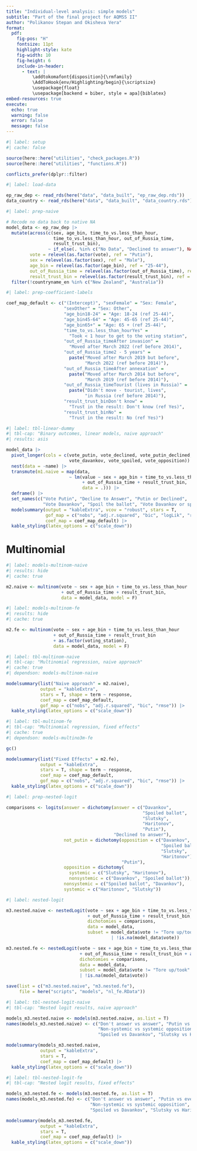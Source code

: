 ```yaml
---
title: "Individual-level analysis: simple models"
subtitle: "Part of the final project for AQMSS II"
author: "Polikanov Stepan and Okisheva Vera"
format:
  pdf:
    fig-pos: "H"
    fontsize: 11pt
    highlight-style: kate
    fig-width: 10
    fig-height: 6
    include-in-header:
      - text: |
          \addtokomafont{disposition}{\rmfamily} 
          \AddToHook{env/Highlighting/begin}{\scriptsize} 
          \usepackage{float} 
          \usepackage[backend = biber, style = apa]{biblatex}
embed-resources: true
execute: 
  echo: true
  warning: false
  error: false
  message: false
---
```


```r
#| label: setup
#| cache: false

source(here::here("utilities", "check_packages.R"))
source(here::here("utilities", "functions.R"))

conflicts_prefer(dplyr::filter)
```

```r
#| label: load-data

ep_raw_dep <- read_rds(here("data", "data_built", "ep_raw_dep.rds"))
data_country <- read_rds(here("data", "data_built", "data_country.rds"))
```

```r
#| label: prep-naive

# Recode no data back to native NA
model_data <- ep_raw_dep |> 
  mutate(across(c(sex, age_bin, time_to_vs.less_than_hour, 
                  time_to_vs.less_than_hour, out_of_Russia_time, 
                  result_trust_bin), 
                ~ if_else(. %in% c("No Data", "Declined to answer"), NA, .)),
         vote = relevel(as.factor(vote), ref = "Putin"),
         sex = relevel(as.factor(sex), ref = "Male"),
         age_bin = relevel(as.factor(age_bin), ref = "25-44"),
         out_of_Russia_time = relevel(as.factor(out_of_Russia_time), ref = "Before annexation"),
         result_trust_bin = relevel(as.factor(result_trust_bin), ref = "Yes")) |> 
  filter(!countryname_en %in% c("New Zealand", "Australia"))
```

```r
#| label: prep-coefficient-labels

coef_map_default <- c("(Intercept)", "sexFemale" = "Sex: Female", 
                      "sexOther" = "Sex: Other", 
                      "age_bin18-24" = "Age: 18-24 (ref 25-44)", 
                      "age_bin45-64" = "Age: 45-65 (ref 25-44)", 
                      "age_bin65+" = "Age: 65 + (ref 25-44)", 
                      "time_to_vs.less_than_hourYes" = 
                        "Took < 1 hour to get to the voting station",
                      "out_of_Russia_timeAfter invasion" = 
                        "Moved after March 2022 (ref before 2014)", 
                      "out_of_Russia_time2 - 5 years" = 
                        paste("Moved after March 2019 but before",
                              "March 2022 (ref before 2014)"),
                      "out_of_Russia_timeAfter annexation" =
                        paste("Moved after March 2014 but before",
                              "March 2019 (ref before 2014)"),
                      "out_of_Russia_timeTourist (lives in Russia)" =
                        paste("Didn't move - tourist, lives",
                              "in Russia (ref before 2014)"),
                      "result_trust_binDon't know" = 
                        "Trust in the result: Don't know (ref Yes)",
                      "result_trust_binNo" = 
                        "Trust in the result: No (ref Yes)")
```


```r
#| label: tbl-linear-dummy
#| tbl-cap: "Binary outcomes, linear models, naive approach"
#| results: asis

model_data |> 
  pivot_longer(cols = c(vote_putin, vote_declined, vote_putin_declined,
                        vote_davankov, vote_spoiled, vote_opposition)) |> 
  nest(data = -name) |> 
  transmute(m1.naive = map(data, 
                        ~ lm(value ~ sex + age_bin + time_to_vs.less_than_hour
                             + out_of_Russia_time + result_trust_bin,
                             data = .))) |> 
  deframe() |> 
  set_names(c("Vote Putin", "Decline to Answer", "Putin or Declined", 
              "Vote Davankov", "Spoil the ballot", "Vote Davankov or spoil")) |>
  modelsummary(output = "kableExtra", vcov = "robust", stars = T,
               gof_map = c("nobs", "adj.r.squared", "bic", "logLik", "rmse"),
               coef_map = coef_map_default) |> 
  kable_styling(latex_options = c("scale_down"))
```

# Multinomial

```r
#| label: models-multinom-naive
#| results: hide
#| cache: true

m2.naive <- multinom(vote ~ sex + age_bin + time_to_vs.less_than_hour
                     + out_of_Russia_time + result_trust_bin, 
                     data = model_data, model = F)
```

```r
#| label: models-multinom-fe
#| results: hide
#| cache: true

m2.fe <- multinom(vote ~ sex + age_bin + time_to_vs.less_than_hour
                  + out_of_Russia_time + result_trust_bin
                  + as.factor(voting_station), 
                  data = model_data, model = F)
```

```r
#| label: tbl-multinom-naive
#| tbl-cap: "Multinomial regression, naive approach"
#| cache: true
#| dependson: models-multinom-naive

modelsummary(list("Naive approach" = m2.naive), 
             output = "kableExtra",
             stars = T, shape = term ~ response, 
             coef_map = coef_map_default, 
             gof_map = c("nobs", "adj.r.squared", "bic", "rmse")) |> 
  kable_styling(latex_options = c("scale_down"))
```

```r
#| label: tbl-multinom-fe
#| tbl-cap: "Multinomial regression, fixed effects"
#| cache: true
#| dependson: models-multino3m-fe

gc()

modelsummary(list("Fixed Effects" = m2.fe),  
             output = "kableExtra",
             stars = T, shape = term ~ response, 
             coef_map = coef_map_default, 
             gof_map = c("nobs", "adj.r.squared", "bic", "rmse")) |> 
  kable_styling(latex_options = c("scale_down"))
```

```r
#| label: prep-nested-logit

comparisons <- logits(answer = dichotomy(answer = c("Davankov",
                                                    "Spoiled ballot",
                                                    "Slutsky",
                                                    "Haritonov",
                                                    "Putin"),
                                         "Declined to answer"),
                      not_putin = dichotomy(opposition = c("Davankov",
                                                           "Spoiled ballot",
                                                           "Slutsky",
                                                           "Haritonov"),
                                            "Putin"),
                      opposition = dichotomy(
                        systemic = c("Slutsky", "Haritonov"),
                        nonsystemic = c("Davankov", "Spoiled ballot")),
                      nonsystemic = c("Spoiled ballot", "Davankov"),
                      systemic = c("Haritonov", "Slutsky"))

```

```r
#| label: nested-logit

m3.nested.naive <- nestedLogit(vote ~ sex + age_bin + time_to_vs.less_than_hour
                               + out_of_Russia_time + result_trust_bin, 
                               dichotomies = comparisons,
                               data = model_data, 
                               subset = model_data$vote != "Tore up/took"
                                        | !is.na(model_data$vote))

m3.nested.fe <- nestedLogit(vote ~ sex + age_bin + time_to_vs.less_than_hour
                            + out_of_Russia_time + result_trust_bin + as.factor(voting_station), 
                            dichotomies = comparisons,
                            data = model_data, 
                            subset = model_data$vote != "Tore up/took"
                            | !is.na(model_data$vote))

save(list = c("m3.nested.naive", "m3.nested.fe"), 
     file = here("scripts", "models", "nl_fe.RData"))
```

```r
#| label: tbl-nested-logit-naive
#| tbl-cap: "Nested logit results, naive approach"

models_m3.nested.naive <- models(m3.nested.naive, as.list = T)
names(models_m3.nested.naive) <- c("Don't answer vs answer", "Putin vs everyone", 
                                   "Non-systemic vs systemic opposition",
                                   "Spoiled vs Davankov", "Slutsky vs Haritonov")

modelsummary(models_m3.nested.naive, 
             output = "kableExtra", 
             stars = T,
             coef_map = coef_map_default) |> 
  kable_styling(latex_options = c("scale_down"))
```
```r
#| label: tbl-nested-logit-fe
#| tbl-cap: "Nested logit results, fixed effects"

models_m3.nested.fe <- models(m3.nested.fe, as.list = T)
names(models_m3.nested.fe) <- c("Don't answer vs answer", "Putin vs everyone", 
                                "Non-systemic vs systemic opposition",
                                "Spoiled vs Davankov", "Slutsky vs Haritonov")

modelsummary(models_m3.nested.fe, 
             output = "kableExtra", 
             stars = T,
             coef_map = coef_map_default) |> 
  kable_styling(latex_options = c("scale_down"))
```

